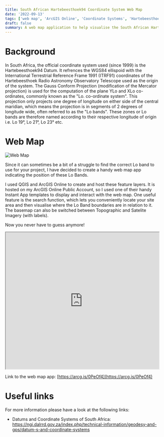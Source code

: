 ```yaml
---
title: South African Hartebeesthoek94 Coordinate System Web Map
date: '2022-09-13'
tags: ['web map', 'ArcGIS Online', 'Coordinate Systems', 'Hartebeesthoek94']
draft: false
summary: A web map application to help visualise the South African Hartebeesthoek94 Coordinate System
---
```


# Background

In South Africa, the official coordinate system used (since 1999) is the Hartebeesthoek94 Datum. It refrences the WGS84 ellispoid with the International Terrestrial Reference Frame 1991 (ITRF91) coordinates of the Hartebeesthoek Radio Astronomy Observatory Telescope used as the origin of the system. The Gauss Conform Projection (modification of the Mercator projection) is used for the computation of the plane YLo and XLo co-ordinates, commonly known as the "Lo. co-ordinate system". This projection only projects one degree of longitude on either side of the central maridian, which means the projection is in segments of 2 degrees of longitude wide, often referred to as the "Lo bands". These zones or Lo bands are therefore named according to their respective longitude of origin i.e. Lo 19°, Lo 21°, Lo 23° etc.

# Web Map

![Web Map](/static/images/SA_Hartebeesthoek94_webmap.jpg)

Since it can sometimes be a bit of a struggle to find the correct Lo band to use for your project, I have decided to create a handy web map app indicating the position of these Lo Bands.

I used QGIS and ArcGIS Online to create and host these feature layers. It is hosted on my ArcGIS Online Public Account, so I used one of their handy Instant App templates to display and interact with the web map. One useful feature is the search function, which lets you conveniently locate your site area and then visualise where the Lo Band boundaries are in relation to it. The basemap can also be switched between Topographic and Satelite Imagery (with labels).

Now you never have to guess anymore!

<iframe
  src="https://www.arcgis.com/apps/instant/basic/index.html?appid=2aea5d52876040bcbbbc67e4ccc8b663"
  width="100%"
  height="450"
  style={{ border: 0 }}
  allowFullScreen
></iframe>

Link to the web map app: [https://arcg.is/0PeOf4](https://arcg.is/0PeOf4)

# Useful links

For more information please have a look at the following links:

- Datums and Coordinate Systems of South Africa: https://ngi.dalrrd.gov.za/index.php/technical-information/geodesy-and-gps/datum-s-and-coordinate-systems
